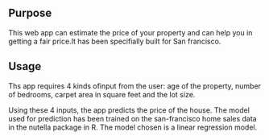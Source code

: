 


## Purpose
This web app can estimate the price of your property and can help you in getting a fair price.It has been specifially built for San francisco.


## Usage
Ths app requires 4 kinds ofinput from the user: age of the property, number of bedrooms, carpet area in square feet and the lot size.

Using these 4 inputs, the app predicts the price of the house. The model used for prediction has been trained on the san-francisco home sales data in the nutella package in R. The model chosen is a linear regression model.


